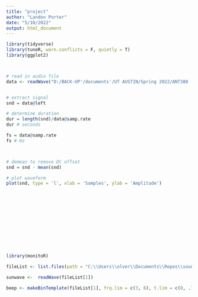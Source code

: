 ```yaml
---
title: "project"
author: "Landon Porter"
date: "5/10/2022"
output: html_document
---
```


```r

library(tidyverse)
library(tuneR, warn.conflicts = F, quietly = T)
library(ggplot2)



# read in audio file
data <- readWave("D:/BACK-UP'/documents'/UT AUSTIN/Spring 2022/ANT388 (R-coding)/sound_surfer/data/flat.wav")


# extract signal
snd = data@left

# determine duration
dur = length(snd)/data@samp.rate
dur # seconds

fs = data@samp.rate
fs # Hz



# demean to remove DC offset
snd = snd - mean(snd)

# plot waveform
plot(snd, type = 'l', xlab = 'Samples', ylab = 'Amplitude')













library(monitoR)

fileList <- list.files(path = "C:\\Users\\olver\\Documents\\Repos\\sound_surfer\\data", full.names = TRUE) 

sunwave <-  readWave(fileList[1])

beep <- makeBinTemplate(fileList[1], frq.lim = c(3, 6), t.lim = c(0, .7), name = "3beep1", amp.cutoff = (-25))



```
